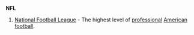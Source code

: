 =={{en}}==

==={{initialism}}===
'''NFL'''

#{{fb}} [[National Football League]] - The highest level of [[professional]] [[American football]].